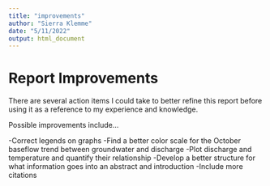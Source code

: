 ```yaml
---
title: "improvements"
author: "Sierra Klemme"
date: "5/11/2022"
output: html_document
---
```


# Report Improvements

There are several action items I could take to better refine this report before 
using it as a reference to my experience and knowledge. 

Possible improvements include...

-Correct legends on graphs
-Find a better color scale for the October baseflow trend between groundwater 
and discharge
-Plot discharge and temperature and quantify their relationship 
-Develop a better structure for what information goes into an abstract and 
introduction
-Include more citations 

